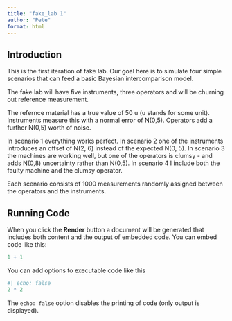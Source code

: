 ```yaml
---
title: "fake_lab 1"
author: "Pete"
format: html
---
```


## Introduction

This is the first iteration of fake lab. Our goal here is to simulate four simple scenarios that can feed a basic Bayesian intercomparison model. 

The fake lab will have five instruments, three operators and will be churning out reference measurement. 

The refernce material has a true value of 50 u (u stands for some unit). Instruments measure this with a normal error of N(0,5). Operators add a further N(0,5) worth of noise.

In scenario 1 everything works perfect.
In scenario 2 one of the instruments introduces an offset of N(2, 6) instead of the expected N(0, 5).
In scenario 3 the machines are working well, but one of the operators is clumsy - and adds N(0,8) uncertainty rather than N(0,5).
In scenario 4 I include both the faulty machine and the clumsy operator. 

Each scenario consists of 1000 measurements randomly assigned between the operators and the instruments. 





## Running Code

When you click the **Render** button a document will be generated that includes both content and the output of embedded code. You can embed code like this:

```r
1 + 1
```

You can add options to executable code like this 

```r
#| echo: false
2 * 2
```

The `echo: false` option disables the printing of code (only output is displayed).
